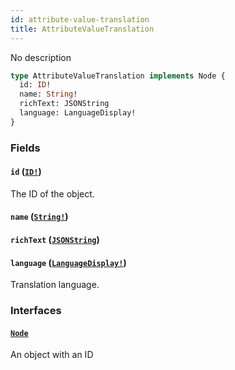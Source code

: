 ```yaml
---
id: attribute-value-translation
title: AttributeValueTranslation
---
```


No description

```graphql
type AttributeValueTranslation implements Node {
  id: ID!
  name: String!
  richText: JSONString
  language: LanguageDisplay!
}
```

### Fields

#### `id` ([`ID!`](/docs/developer/api-reference/scalars/id))

The ID of the object.

#### `name` ([`String!`](/docs/developer/api-reference/scalars/string))

#### `richText` ([`JSONString`](/docs/developer/api-reference/scalars/json-string))

#### `language` ([`LanguageDisplay!`](/docs/developer/api-reference/objects/language-display))

Translation language.

### Interfaces

#### [`Node`](/docs/developer/api-reference/interfaces/node)

An object with an ID
